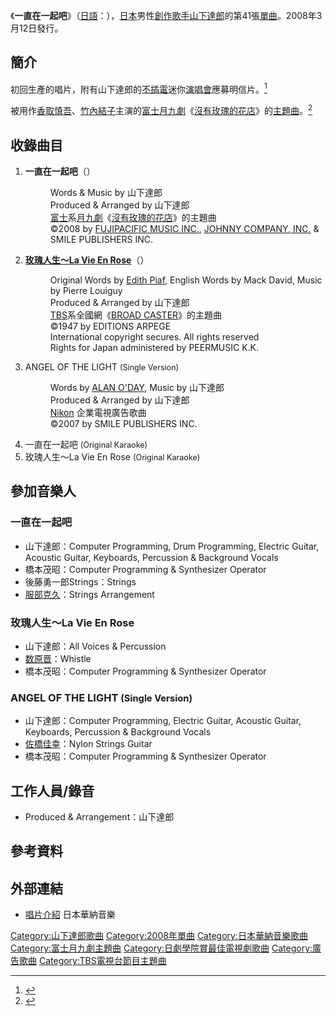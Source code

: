 {{Infobox Single 
| Name           = 一直在一起吧<br />{{lang|ja|ずっと一緒さ}}
| Artist         = [[山下達郎|山下達郎]]
| Album          = [[Ray_Of_Hope|Ray Of Hope]]
| Released       = 2008年3月12日
| Format         = [[單曲|12cm CD單曲]]
| Recorded       = 
| Genre          = [[搖滾樂|搖滾]]<br />[[J-POP|J-POP]]
| Length         = 
| Label          = MOON ⁄ [[日本華納音樂|WARNER MUSIC JAPAN]]
| Writer         = [[山下達郎|山下達郎]]
| Producer       = [[山下達郎|山下達郎]]
| Certification  = *金（CD、[[日本唱片協會|日本唱片協會]]）
| Chart position = *週間最高排行第3位（[[Oricon公信榜|Oricon]]）
*2008年度年間排行第63位（[[Oricon公信榜|Oricon]]）
| Last single    = [[白色雨傘/給幸運女孩的花束|白色雨傘 ⁄ 給幸運女孩的花束]]<br />（2005年）
| This single    = '''一直在一起吧'''<br />（2008年）
| Next single    = [[我們的夏日夢|我們的夏日夢]]<br />（2009年）
}}
《'''一直在一起吧'''》（[[日語|日語]]：{{lang|ja|'''ずっと一緒さ'''}}），[[日本|日本]]男性[[創作歌手|創作歌手]][[山下達郎|山下達郎]]的第41張[[單曲|單曲]]。2008年3月12日發行。

== 簡介 ==
初回生產的唱片，附有山下達郎的[[不插電|不插電]]迷你[[演唱會|演唱會]]應募明信片。<ref>{{Cite web |url=http://news.livedoor.com/article/detail/3492168/ |script-title=ja:山下達郎 アコースティック・ミニライブ開催決定！！ |accessdate=2012-02-15 |archive-date=2019-05-09 |archive-url=https://web.archive.org/web/20190509220444/http://news.livedoor.com/article/detail/3492168/ |dead-url=no }}</ref>

被用作[[香取慎吾|香取慎吾]]、[[竹內結子|竹內結子]]主演的[[富士電視台週一晚間九點連續劇|富士月九劇]]《[[沒有玫瑰的花店|沒有玫瑰的花店]]》的[[主題曲|主題曲]]。<ref>{{Cite web |url=http://oops-music.com/news.php?nid=34925 |script-title=ja:山下達郎、フジテレビ月9ドラマに書き下ろしの新曲“ずっと一緒さ”を提供 |accessdate=2012-02-15 |archive-date=2011-11-10 |archive-url=https://web.archive.org/web/20111110175938/http://oops-music.com/news.php?nid=34925 |dead-url=no }}</ref>

== 收錄曲目 ==
# '''一直在一起吧'''（{{lang|ja|ずっと一緒さ}}）
#: Words & Music by 山下達郎
#: Produced & Arranged by 山下達郎
#: [[富士網|富士]]系[[富士電視台週一晚間九點連續劇|月九劇]]《[[沒有玫瑰的花店|沒有玫瑰的花店]]》的主題曲
#: ©2008 by [[富士太平洋音樂出版|FUJIPACIFIC MUSIC INC.]], [[傑尼斯事務所|JOHNNY COMPANY, INC.]] & SMILE PUBLISHERS INC.
# '''[[玫瑰人生|玫瑰人生～La Vie En Rose]]'''（{{lang|ja|バラ色の人生～ラヴィアンローズ}}）
#: Original Words by [[艾迪特·皮雅芙|Edith Piaf]], English Words by Mack David, Music by Pierre Louiguy
#: Produced & Arranged by 山下達郎
#: [[TBS電視|TBS]]系全國網《[[BROAD_CASTER|BROAD CASTER]]》的主題曲
#: ©1947 by EDITIONS ARPEGE<br />International copyright secures. All rights reserved<br />Rights for Japan administered by PEERMUSIC K.K.
# ANGEL OF THE LIGHT <span style="font-size:90%;">(Single Version)</span>
#: Words by [[艾倫·歐黛|ALAN O'DAY]], Music by 山下達郎
#: Produced & Arranged by 山下達郎
#: [[尼康|Nikon]] 企業電視廣告歌曲
#: ©2007 by SMILE PUBLISHERS INC.
# 一直在一起吧 <span style="font-size:90%;">(Original Karaoke)</span>
# 玫瑰人生～La Vie En Rose <span style="font-size:90%;">(Original Karaoke)</span>

== 參加音樂人 ==
=== 一直在一起吧 ===
* 山下達郎：Computer Programming, Drum Programming, Electric Guitar, Acoustic Guitar, Keyboards, Percussion & Background Vocals
* 橋本茂昭：Computer Programming & Synthesizer Operator
* 後藤勇一郎Strings：Strings
* [[服部克久|服部克久]]：Strings Arrangement

=== 玫瑰人生～La Vie En Rose ===
* 山下達郎：All Voices & Percussion
* [[数原晋|数原晋]]：Whistle
* 橋本茂昭：Computer Programming & Synthesizer Operator

=== ANGEL OF THE LIGHT <span style="font-size:90%;">(Single Version)</span> ===
* 山下達郎：Computer Programming, Electric Guitar, Acoustic Guitar, Keyboards, Percussion & Background Vocals
* [[佐橋佳幸|佐橋佳幸]]：Nylon Strings Guitar
* 橋本茂昭：Computer Programming & Synthesizer Operator

== 工作人員/錄音 ==
* Produced & Arrangement：山下達郎

==參考資料==
{{reflist}}

==外部連結==
*{{ja}}[https://web.archive.org/web/20100712211641/http://www.wmg.jp/artist/tatsuro/WPCL000010463.html 唱片介紹] 日本華納音樂
{{富士月九劇主題曲2000年代後半部}}
{{日劇學院賞最佳電視劇歌曲}}

{{DEFAULTSORT:Zutto Issho sa}}
[[Category:山下達郎歌曲|Category:山下達郎歌曲]]
[[Category:2008年單曲|Category:2008年單曲]]
[[Category:日本華納音樂歌曲|Category:日本華納音樂歌曲]]
[[Category:富士月九劇主題曲|Category:富士月九劇主題曲]]
[[Category:日劇學院賞最佳電視劇歌曲|Category:日劇學院賞最佳電視劇歌曲]]
[[Category:廣告歌曲|Category:廣告歌曲]]
[[Category:TBS電視台節目主題曲|Category:TBS電視台節目主題曲]]